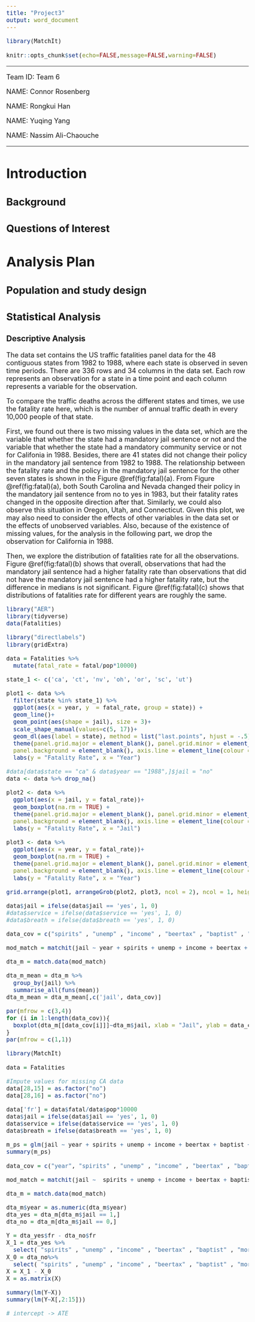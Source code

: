 ```yaml
---
title: "Project3"
output: word_document
---
```


<style type="text/css">

body{ /* Normal  */
      font-size: 18px;
  }

</style>

```r
library(MatchIt)
```


```r
knitr::opts_chunk$set(echo=FALSE,message=FALSE,warning=FALSE)
```

***

Team ID: Team 6

NAME: Connor Rosenberg

NAME: Rongkui Han

NAME: Yuqing Yang

NAME: Nassim Ali-Chaouche

***

# Introduction


## Background

## Questions of Interest

         

# Analysis Plan


## Population and study design

## Statistical Analysis   

### Descriptive Analysis   

The data set contains the US traffic fatalities panel data for the 48 contiguous states from 1982 to 1988, where each state is observed in seven time periods. There are 336 rows and 34 columns in the data set. Each row represents an observation for a state in a time point and each column represents a variable for the observation.

To compare the traffic deaths across the different states and times, we use the fatality rate here, which is the number of annual traffic death in every 10,000 people of that state.

First, we found out there is two missing values in the data set, which are the variable that whether the state had a mandatory jail sentence or not and the variable that whether the state had a mandatory community service or not for Califonia in 1988. Besides, there are 41  states did not change their policy in the mandatory jail sentence from 1982 to 1988. The relationship between the fatality rate and the policy in the mandatory jail sentence for the other seven states is shown in the Figure \@ref(fig:fatal)(a). From Figure \@ref(fig:fatal)(a), both South Carolina and Nevada changed their policy in the mandatory jail sentence from no to yes in 1983, but their fatality rates changed in the opposite direction after that. Similarly, we could also observe this situation in Oregon, Utah, and Connecticut. Given this plot, we may also need to consider the effects of other variables in the data set or the effects of unobserved variables. Also, because of the existence of missing values, for the analysis in the following part, we drop the observation for California in 1988. 

Then, we explore the distribution of fatalities rate for all the observations. Figure \@ref(fig:fatal)(b) shows that overall, observations that had the mandatory jail sentence had a higher fatality rate than observations that did not have the mandatory jail sentence had a higher fatality rate, but the difference in medians is not significant. Figure \@ref(fig:fatal)(c) shows that distributions of fatalities rate for different years are roughly the same. 


```r
library("AER")
library(tidyverse)
data(Fatalities)

library("directlabels")
library(gridExtra)

data = Fatalities %>% 
  mutate(fatal_rate = fatal/pop*10000)

state_1 <- c('ca', 'ct', 'nv', 'oh', 'or', 'sc', 'ut')

plot1 <- data %>% 
  filter(state %in% state_1) %>% 
  ggplot(aes(x = year, y  = fatal_rate, group = state)) +
  geom_line()+
  geom_point(aes(shape = jail), size = 3)+
  scale_shape_manual(values=c(5, 17))+
  geom_dl(aes(label = state), method = list("last.points", hjust = -.5)) +
  theme(panel.grid.major = element_blank(), panel.grid.minor = element_blank(),
  panel.background = element_blank(), axis.line = element_line(colour = "black")) +
  labs(y = "Fatality Rate", x = "Year")

#data[data$state == "ca" & data$year == "1988",]$jail = "no"
data <- data %>% drop_na()

plot2 <- data %>% 
  ggplot(aes(x = jail, y = fatal_rate))+
  geom_boxplot(na.rm = TRUE) +
  theme(panel.grid.major = element_blank(), panel.grid.minor = element_blank(),
  panel.background = element_blank(), axis.line = element_line(colour = "black")) +
  labs(y = "Fatality Rate", x = "Jail")

plot3 <- data %>% 
  ggplot(aes(x = year, y = fatal_rate))+
  geom_boxplot(na.rm = TRUE) +
  theme(panel.grid.major = element_blank(), panel.grid.minor = element_blank(),
  panel.background = element_blank(), axis.line = element_line(colour = "black")) +
  labs(y = "Fatality Rate", x = "Year")

grid.arrange(plot1, arrangeGrob(plot2, plot3, ncol = 2), ncol = 1, heights = c(.4/4, .3/4))
```


```r

data$jail = ifelse(data$jail == 'yes', 1, 0)
#data$service = ifelse(data$service == 'yes', 1, 0)
#data$breath = ifelse(data$breath == 'yes', 1, 0)

data_cov = c("spirits" , "unemp" , "income" , "beertax" , "baptist" , "mormon" , "drinkage" , "dry" , "youngdrivers" , "miles" , "pop" , "gsp")

mod_match = matchit(jail ~ year + spirits + unemp + income + beertax + baptist + mormon + drinkage + dry + youngdrivers + miles + breath + pop + gsp, method = "nearest", data = data)

dta_m = match.data(mod_match)

dta_m_mean = dta_m %>%
  group_by(jail) %>%
  summarise_all(funs(mean))
dta_m_mean = dta_m_mean[,c('jail', data_cov)]

par(mfrow = c(3,4))
for (i in 1:length(data_cov)){
  boxplot(dta_m[[data_cov[i]]]~dta_m$jail, xlab = "Jail", ylab = data_cov[i])
}
par(mfrow = c(1,1))
```

```r
library(MatchIt)

data = Fatalities

#Impute values for missing CA data
data[28,15] = as.factor("no")
data[28,16] = as.factor("no")

data['fr'] = data$fatal/data$pop*10000
data$jail = ifelse(data$jail == 'yes', 1, 0)
data$service = ifelse(data$service == 'yes', 1, 0)
data$breath = ifelse(data$breath == 'yes', 1, 0)

m_ps = glm(jail ~ year + spirits + unemp + income + beertax + baptist + mormon + drinkage + dry + youngdrivers + miles + breath + service + pop + gsp, family = binomial(), data = data)
summary(m_ps)

data_cov = c("year", "spirits" , "unemp" , "income" , "beertax" , "baptist" , "mormon" , "drinkage" , "dry" , "youngdrivers" , "miles" , "breath" , "service" , "pop" , "gsp")

mod_match = matchit(jail ~  spirits + unemp + income + beertax + baptist + mormon + drinkage + dry + youngdrivers + miles + breath +  pop + gsp, method = "optimal", data = data)

dta_m = match.data(mod_match)

dta_m$year = as.numeric(dta_m$year)
dta_yes = dta_m[dta_m$jail == 1,]
dta_no = dta_m[dta_m$jail == 0,]

Y = dta_yes$fr - dta_no$fr
X_1 = dta_yes %>% 
  select( "spirits" , "unemp" , "income" , "beertax" , "baptist" , "mormon" , "drinkage" , "dry" , "youngdrivers" , "miles" , "breath" ,  "pop" , "gsp")
X_0 = dta_no%>% 
  select( "spirits" , "unemp" , "income" , "beertax" , "baptist" , "mormon" , "drinkage" , "dry" , "youngdrivers" , "miles" , "breath" ,  "pop" , "gsp")
X = X_1 - X_0
X = as.matrix(X)

summary(lm(Y~X))
summary(lm(Y~X[,2:15]))

# intercept -> ATE
```



